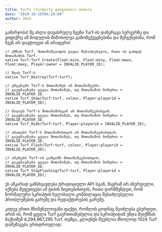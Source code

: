 ```yaml
---
title: Turfs (formerly gangzones) module
date: "2019-10-19T04:20:00"
author: J0sh
---
```


გამარჯობა! მე ახლა დავასრულე ჩვენი Turf-ის დანერგვა სერვერზე და ვიფიქრე ამ მოდულის მიმოხილვა გამომექვეყნებინა და მეჩვენებინა, რომ ჩვენ არ დავტოვეთ ან არაფერი!

```pawn
// ქმნის Turf. მოთამაშეაიდის გავლა შესაძლებელია, რათა ის გახდეს მოთამაშის Turf.
native Turf:Turf_Create(Float:minx, Float:miny, Float:maxx, Float:maxy, Player:owner = INVALID_PLAYER_ID);

// შლის Turf-ს
native Turf_Destroy(Turf:turf);

// უჩვენებს Turf-ს მოთამაშეს ან მოთამაშეებს.
// გაეგზავნება ყველა მოთამაშეს, თუ მოთამაშის ნომერია = INVALID_PLAYER_ID.
native Turf_Show(Turf:turf, colour, Player:playerid = INVALID_PLAYER_ID);

// მალავს Turf-ს მოთამაშისგან ან მოთამაშეებისგან.
// გაეგზავნება ყველა მოთამაშეს, თუ მოთამაშის ნომერია = INVALID_PLAYER_ID.
native Turf_Hide(Turf:turf, Player:playerid = INVALID_PLAYER_ID);

// ანათებს Turf-ს მოთამაშისთვის ან მოთამაშეებისთვის.
// გაეგზავნება ყველა მოთამაშეს, თუ მოთამაშის ნომერია = INVALID_PLAYER_ID.
native Turf_Flash(Turf:turf, colour, Player:playerid = INVALID_PLAYER_ID);

// აჩერებს Turf-ის ციმციმს მოთამაშეებისთვის.
// გაეგზავნება ყველა მოთამაშეს, თუ მოთამაშის ნომერია = INVALID_PLAYER_ID.
native Turf_StopFlashing(Turf:turf, Player:playerid = INVALID_PLAYER_ID);
```

ეს აშკარად განსხვავდება ტრადიციული API-სგან, მაგრამ არ ინერვიული, იქნება შეფუთვები ამ ტიპის ნივთებისთვის, რათა დარწმუნდეთ, რომ ნორმალური სკრიპტის ხელახალი კომპილაცია შესაძლებელია პრობლემების გარეშე და რედაქტირების გარეშე.

კიდევ ერთი მნიშვნელოვანი ფაქტი, რომლის ცოდნაც შეიძლება გსურდეთ, არის ის, რომ ყველა Turf გაერთიანებულია და სკრიპტიდან უნდა შეიქმნას მაქსიმუმ 4,294,967,295 Turf. თუმცა, კლიენტს შეუძლია მხოლოდ 1024 Turf დამუშავება ერთდროულად.
